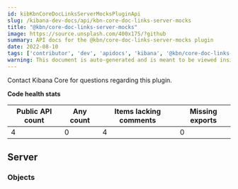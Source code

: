 ```yaml
---
id: kibKbnCoreDocLinksServerMocksPluginApi
slug: /kibana-dev-docs/api/kbn-core-doc-links-server-mocks
title: "@kbn/core-doc-links-server-mocks"
image: https://source.unsplash.com/400x175/?github
summary: API docs for the @kbn/core-doc-links-server-mocks plugin
date: 2022-08-10
tags: ['contributor', 'dev', 'apidocs', 'kibana', '@kbn/core-doc-links-server-mocks']
warning: This document is auto-generated and is meant to be viewed inside our experimental, new docs system. Reach out in #docs-engineering for more info.
---
```




Contact Kibana Core for questions regarding this plugin.

**Code health stats**

| Public API count  | Any count | Items lacking comments | Missing exports |
|-------------------|-----------|------------------------|-----------------|
| 4 | 0 | 4 | 0 |

## Server

### Objects
<DocDefinitionList data={kbnCoreDocLinksServerMocksObj.server.objects}/>

